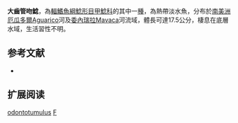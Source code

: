 {{Speciesbox
| name = 大齒管吻鯰
| image = 
| image_width = 250px
| image_caption = 
| status = NE
| status_system = IUCN3.1
| genus = Farlowella
| species = odontotumulus
| authority = Retzer & Page, 1997
| synonyms = 
}}

'''大齒管吻鯰'''，為[[輻鰭魚綱|輻鰭魚綱]][[鯰形目|鯰形目]][[甲鯰科|甲鯰科]]的其中一[[種|種]]，為熱帶淡水魚，分布於[[南美洲|南美洲]][[厄瓜多爾|厄瓜多爾]]Aguarico河及[[委內瑞拉|委內瑞拉]]Mavaca河流域，體長可達17.5公分，棲息在底層水域，生活習性不明。
==参考文献==
*{{FishBase_species|genus=Farlowella|species=odontotumulus|year=2014|month=11}}

== 扩展阅读 ==
{{refbegin}}
{{wikispecies-inline|Farlowella odontotumulus|大齒管吻鯰}}
{{refend}}
{{Taxonbar|from=Q3756236}}

[[Category:管吻鯰屬|odontotumulus]]
[[Category:1997年描述的鱼类|F]]
